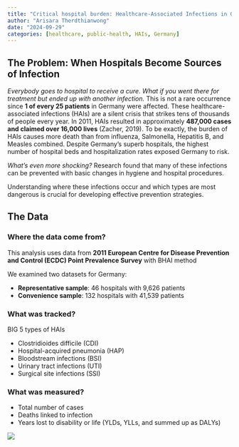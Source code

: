 ```yaml
---
title: "Critical hospital burden: Healthcare-Associated Infections in Germany"
author: "Arisara Therdthianwong"
date: "2024-09-29"
categories: [healthcare, public-health, HAIs, Germany]
---
```


## The Problem: When Hospitals Become Sources of Infection
*Everybody goes to hospital to receive a cure. What if you went there for treatment but ended up with another infection.* This is not a rare occurrence since **1 of every 25 patients** in Germany were affected. These healthcare-associated infections (HAIs) are a silent crisis that strikes tens of thousands of people every year. In 2011, HAIs resulted in approximately **487,000 cases and claimed over 16,000 lives** (Zacher, 2019). To be exactly, the burden of HAIs causes more death than from influenza, Salmonella, Hepatitis B, and Measles combined. Despite Germany’s superb hospitals, the highest number of hospital beds and hospitalization rates exposed Germany to risk. 

*What’s even more shocking?* Research found that many of these infections can be prevented with basic changes in hygiene and hospital procedures.

Understanding where these infections occur and which types are most dangerous is crucial for developing effective prevention strategies.

## The Data
### Where the data come from?
This analysis uses data from **2011 European Centre for Disease Prevention and Control (ECDC) Point Prevalence Survey** with BHAI method

We examined two datasets for Germany:

-	**Representative sample**: 46 hospitals with 9,626 patients
-	**Convenience sample**: 132 hospitals with 41,539 patients

### What was tracked?
BIG 5 types of HAIs

- Clostridioides difficile (CDI)
-	Hospital-acquired pneumonia (HAP)
-	Bloodstream infections (BSI)
-	Urinary tract infections (UTI)
-	Surgical site infections (SSI)

### What was measured?
-	Total number of cases
-	Deaths linked to infection
-	Years lost to disability or life (YLDs, YLLs, and summed up as DALYs)


![](thumbnail.jpg)


